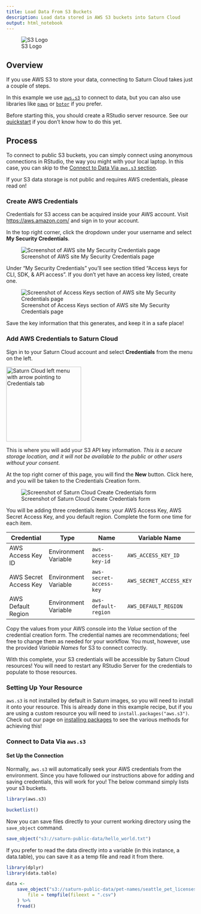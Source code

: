 ```yaml
---
title: Load Data From S3 Buckets
description: Load data stored in AWS S3 buckets into Saturn Cloud
output: html_notebook
---
```


![S3 Logo](https://saturn-public-assets.s3.us-east-2.amazonaws.com/example-resources/s3-logo.png)

## Overview

If you use AWS S3 to store your data, connecting to Saturn Cloud takes just a couple of steps. 

In this example we use <a href="https://cran.r-project.org/web/packages/aws.s3/" target='_blank' rel='noopener'>`aws.s3`</a> to connect to data, 
but you can also use libraries like <a href="https://paws-r.github.io/" target='_blank' rel='noopener'>`paws`</a> or 
<a href="https://cran.r-project.org/web/packages/botor/index.html" target='_blank' rel='noopener'>`botor`</a> if you prefer.

Before starting this, you should create a RStudio server resource. See our [quickstart](https://saturncloud.io/docs/start_in_ten/) if you don't know how to do this yet.

## Process

To connect to public S3 buckets, you can simply connect using anonymous connections in RStudio, the way you might with your local laptop. In this case, you can skip to the [Connect to Data Via `aws.s3` section](#connect-via-aws-s3).

If your S3 data storage is not public and requires AWS credentials, please read on! 

### Create AWS Credentials
Credentials for S3 access can be acquired inside your AWS account. Visit <a href="https://aws.amazon.com/" target='_blank' rel='noopener'>https://aws.amazon.com/</a> and sign in to your account.

In the top right corner, click the dropdown under your username and select **My Security Credentials**.

![Screenshot of AWS site My Security Credentials page](https://saturn-public-assets.s3.us-east-2.amazonaws.com/example-resources/aws-secrurity-credentials-arrow.png "doc-image")

Under "My Security Credentials" you'll see section titled "Access keys for CLI, SDK, & API access". If you don't yet have an access key listed, create one.

![Screenshot of Access Keys section of AWS site My Security Credentials page](https://saturn-public-assets.s3.us-east-2.amazonaws.com/example-resources/aws-access-key.png "doc-image")

Save the key information that this generates, and keep it in a safe place!

### Add AWS Credentials to Saturn Cloud
Sign in to your Saturn Cloud account and select **Credentials** from the menu on the left.

<img src="https://saturn-public-assets.s3.us-east-2.amazonaws.com/example-resources/saturn-credentials-arrow.jpeg" style="width:200px;" alt="Saturn Cloud left menu with arrow pointing to Credentials tab" class="doc-image">

This is where you will add your S3 API key information. *This is a secure storage location, and it will not be available to the public or other users without your consent.*

At the top right corner of this page, you will find the **New** button. Click here, and you will be taken to the Credentials Creation form. 

![Screenshot of Saturn Cloud Create Credentials form](https://saturn-public-assets.s3.us-east-2.amazonaws.com/example-resources/credentials.jpg "doc-image")

You will be adding three credentials items: your AWS Access Key, AWS Secret Access Key, and you default region. Complete the form one time for each item. 

|  Credential | Type  | Name| Variable Name  |
|---|---|---|---|
| AWS Access Key ID   |  Environment Variable  | `aws-access-key-id` | `AWS_ACCESS_KEY_ID`
| AWS Secret Access Key | Environment Variable  | `aws-secret-access-key`  | `AWS_SECRET_ACCESS_KEY`
| AWS Default Region  | Environment Variable  | `aws-default-region`  | `AWS_DEFAULT_REGION`

Copy the values from your AWS console into the *Value* section of the credential creation form. The credential names are recommendations; feel free to change them as needed for your workflow. You must, however, use the provided *Variable Names* for S3 to connect correctly.

With this complete, your S3 credentials will be accessible by Saturn Cloud resources! You will need to restart any RStudio Server for the credentials to populate to those resources.

<a id='connect-via-aws-s3'></a>

### Setting Up Your Resource
`aws.s3` is not installed by default in Saturn images, so you will need to install it onto your resource. This is already done in this example recipe, but if you are using a custom resource you will need to `install.packages("aws.s3")`. Check out our page on [installing packages](https://saturncloud.io/docs/using-saturn-cloud/install-packages/) to see the various methods for achieving this!

### Connect to Data Via `aws.s3`
#### Set Up the Connection
Normally, `aws.s3` will automatically seek your AWS credentials from the environment. Since you have followed our instructions above for adding and saving credentials, this will work for you! The below command simply lists your s3 buckets.

```r
library(aws.s3)

bucketlist()
```

Now you can save files directly to your current working directory using the `save_object` command.

```r
save_object("s3://saturn-public-data/hello_world.txt")
```

If you prefer to read the data directly into a variable (in this instance, a data.table), you can save it as a temp file and read it from there.

```r
library(dplyr)
library(data.table)

data <-
    save_object("s3://saturn-public-data/pet-names/seattle_pet_licenses.csv",
        file = tempfile(fileext = ".csv")
    ) %>%
    fread()
  ```